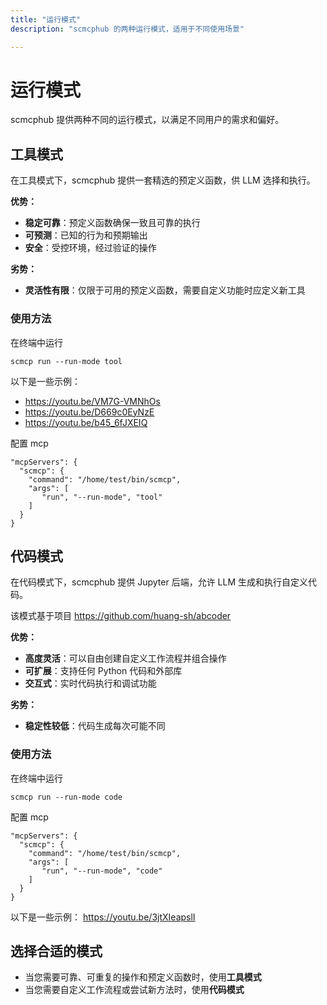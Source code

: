 ```yaml
---
title: "运行模式"
description: "scmcphub 的两种运行模式，适用于不同使用场景"

---
```


# 运行模式

scmcphub 提供两种不同的运行模式，以满足不同用户的需求和偏好。

## 工具模式

在工具模式下，scmcphub 提供一套精选的预定义函数，供 LLM 选择和执行。

**优势：**
- **稳定可靠**：预定义函数确保一致且可靠的执行
- **可预测**：已知的行为和预期输出
- **安全**：受控环境，经过验证的操作

**劣势：**
- **灵活性有限**：仅限于可用的预定义函数，需要自定义功能时应定义新工具

### 使用方法
在终端中运行
```
scmcp run --run-mode tool
```

以下是一些示例：
- https://youtu.be/VM7G-VMNhOs
- https://youtu.be/D669c0EyNzE
- https://youtu.be/b45_6fJXEIQ

配置 mcp
```
"mcpServers": {
  "scmcp": {
    "command": "/home/test/bin/scmcp",
    "args": [
       "run", "--run-mode", "tool"
    ]
  }
}
```

## 代码模式

在代码模式下，scmcphub 提供 Jupyter 后端，允许 LLM 生成和执行自定义代码。

该模式基于项目 https://github.com/huang-sh/abcoder

**优势：**
- **高度灵活**：可以自由创建自定义工作流程并组合操作
- **可扩展**：支持任何 Python 代码和外部库
- **交互式**：实时代码执行和调试功能

**劣势：**
- **稳定性较低**：代码生成每次可能不同

### 使用方法
在终端中运行
```
scmcp run --run-mode code
```

配置 mcp
```
"mcpServers": {
  "scmcp": {
    "command": "/home/test/bin/scmcp",
    "args": [
       "run", "--run-mode", "code"
    ]
  }
}
```

以下是一些示例：
https://youtu.be/3jtXIeapslI

## 选择合适的模式

- 当您需要可靠、可重复的操作和预定义函数时，使用**工具模式**
- 当您需要自定义工作流程或尝试新方法时，使用**代码模式**